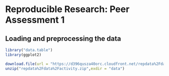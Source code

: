 # Reproducible Research: Peer Assessment 1

## Loading and preprocessing the data
```{r}
library("data.table")
library(ggplot2)

download.file(url = "https://d396qusza40orc.cloudfront.net/repdata%2Fdata%2Factivity.zip", destfile = "localfile.zip", method = "libcurl")
unzip("repdata%2Fdata%2Factivity.zip",exdir = "data")
```
